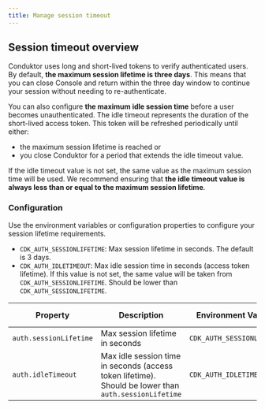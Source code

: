```yaml
---
title: Manage session timeout 
---
```


## Session timeout overview

Conduktor uses long and short-lived tokens to verify authenticated users. By default, **the maximum session lifetime is three days**. This means that you can close Console and return within the three day window to continue your session without needing to re-authenticate.

You can also configure **the maximum idle session time** before a user becomes unauthenticated. The idle timeout represents the duration of the short-lived access token. This token will be refreshed periodically until either:

- the maximum session lifetime is reached or
- you close Conduktor for a period that extends the idle timeout value.

If the idle timeout value is not set, the same value as the maximum session time will be used. We recommend ensuring that **the idle timeout value is always less than or equal to the maximum session lifetime**.

### Configuration

Use the environment variables or configuration properties to configure your session lifetime requirements.

<Tabs>
<TabItem  value="Environment variables" label="Environment variables">

- `CDK_AUTH_SESSIONLIFETIME`: Max session lifetime in seconds. The default is 3 days.
- `CDK_AUTH_IDLETIMEOUT`: Max idle session time in seconds (access token lifetime). If this value is not set, the same value will be taken from `CDK_AUTH_SESSIONLIFETIME`. Should be lower than `CDK_AUTH_SESSIONLIFETIME`.
</TabItem>

<TabItem  value="Config properties" label="Config properties">

| Property               | Description                                                                                           | Environment Variable       | Mandatory | Type | Default value |
|------------------------|-------------------------------------------------------------------------------------------------------|----------------------------|-----------|------|---------------|
| `auth.sessionLifetime` | Max session lifetime in seconds                                                                       | `CDK_AUTH_SESSIONLIFETIME` | false     | int  | `259200`      |
| `auth.idleTimeout`     | Max idle session time in seconds (access token lifetime). Should be lower than `auth.sessionLifetime` | `CDK_AUTH_IDLETIMEOUT`     | false     | int  | `259200`      |

</TabItem>
</Tabs>

